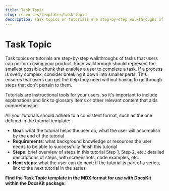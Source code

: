 ```yaml
---
title: Task Topic
slug: resources/templates/task-topic
description: Task topics or tutorials are step-by-step walkthroughs of tasks that users can perform using your product.
---
```


# Task Topic
Task topics or tutorials are step-by-step walkthroughs of tasks that users can perform using your product. Each walkthrough should represent the smallest possible chunk that enables a user to complete a task. If a process is overly complex, consider breaking it down into smaller parts. This ensures that users can get the help they need without having to go through steps that don't pertain to them.

Tutorials are instructional tools for your users, so it's important to include explanations and link to glossary items or other relevant content that aids comprehension.

All your tutorials should adhere to a consistent format, such as the one defined in the tutorial template:

* **Goal**: what the tutorial helps the user do, what the user will accomplish by the end of the tutorial
* **Requirements**: what background knowledge or resources the user needs to be able to successfully finish this tutorial
* **Steps**: brief overview of steps in this tutorial
Step 1, Step 2, etc.: detailed descriptions of steps, with screenshots, code examples, etc.
* **Next steps**: what the user can do next; if the tutorial is part of a series, link to the next tutorial in the series

**Find the Task Topic template in the MDX format for use with DocsKit within the DocsKit package.**


